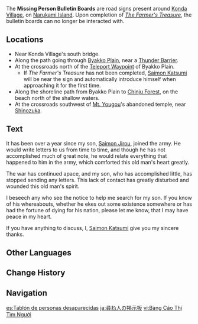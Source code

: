 {{Location Infobox
|image        = Missing Person Bulletin Board.png
|type         = Point of Interest
|type2        = Bulletin Board
|region       = Inazuma
|area         = Narukami Island
|subarea      = Konda Village
}}
The '''Missing Person Bulletin Boards''' are road signs present around [[Konda Village]], on [[Narukami Island]]. Upon completion of ''[[The Farmer's Treasure]]'', the bulletin boards can no longer be interacted with.

==Locations==
* Near Konda Village's south bridge.
* Along the path going through [[Byakko Plain]], near a [[Thunder Barrier]].
* At the crossroads north of the [[Teleport Waypoint]] of Byakko Plain.
** If ''The Farmer's Treasure'' has not been completed, [[Saimon Katsumi]] will be near the sign and automatically introduce himself when approaching it for the first time.
* Along the shoreline path from Byakko Plain to [[Chinju Forest]], on the beach north of the shallow waters.
* At the crossroads southwest of [[Mt. Yougou]]'s abandoned temple, near [[Shinozuka]].

==Text==
It has been over a year since my son, [[Saimon Jirou]], joined the army. He would write letters to us from time to time, and though he has not accomplished much of great note, he would relate everything that happened to him in the army, which comforted this old man's heart greatly.

The war has continued apace, and my son, who has accomplished little, has stopped sending any letters. This lack of contact has greatly disturbed and wounded this old man's spirit.

I beseech any who see the notice to help me search for my son. If you know of his whereabouts, whether he ekes out some existence somewhere or has had the fortune of dying for his nation, please let me know, that I may have peace in my heart.

If you have anything to discuss, I, [[Saimon Katsumi]] give you my sincere thanks.

==Other Languages==
{{Other Languages|default_hidden = 1
|en      = Missing Person Bulletin Board
|zhs     = 寻人告示板
|zhs_rm  = Xún Rén Gàoshi Bǎn
|zht     = 尋人告示板
|zht_rm  = Xún Rén Gàoshi Bǎn
|ja      = 尋ね人の掲示板
|ja_rm   = Tazunebito no Keijiban
|ko      = 사람 찾기 게시판
|es      = Tablón de personas desaparecidas
|fr      = Tableau de personnes disparues
|ru      = Доска объявлений
|th      = ป้ายประกาศตามหาคนหาย
|th_rm   = Pai Prakat Tamha Khon Hai
|vi      = Bảng Cáo Thị Tìm Người
|de      = Anschlagtafel für vermisste Personen
|id      = Papan Pengumuman Orang Hilang
|pt      = Quadro de Pessoas Desaparecidas
|tr      = Kayıp Aranıyor İlanları
|it      = Bacheca delle persone scomparse
}}

==Change History==
{{Change History|2.0}}

==Navigation==
{{PoI Navbox|Inazuma}}

[[es:Tablón de personas desaparecidas]]
[[ja:尋ね人の掲示板]]
[[vi:Bảng Cáo Thị Tìm Người]]